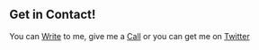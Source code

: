 ## Get in Contact!

You can [Write](mailto:ethan@hursty.co.nz) to me, give me a [Call](tel:+61423902180) or you can get me on [Twitter](https://twitter.com/ethanhursty)